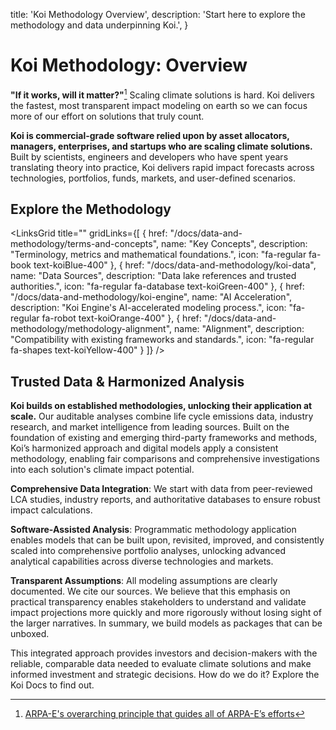 
  title: 'Koi Methodology Overview',
  description:
    'Start here to explore the methodology and data underpinning Koi.',
}

# Koi Methodology: Overview

<PageInformationalData lastModified={lastModified} />

**"If it works, will it matter?"**[^1] Scaling climate solutions is hard. Koi delivers the fastest,
most transparent impact modeling on earth so we can focus more of our effort on solutions that truly count.

**Koi is commercial-grade software relied upon  by asset allocators, managers,
enterprises, and startups who are scaling climate solutions.**
Built by scientists, engineers and developers who have spent years
translating theory into practice, Koi delivers rapid impact
forecasts across technologies, portfolios, funds, markets, and user-defined scenarios.


[^1]: [ARPA-E's overarching principle that guides all of ARPA-E’s efforts](https://arpa-e.energy.gov/sites/default/files/migrated/2022%20ARPA-E%20Strategic%20Vision%20Roadmap.pdf)


## Explore the Methodology

<LinksGrid
  title=""
  gridLinks={[
    {
      href: "/docs/data-and-methodology/terms-and-concepts",
      name: "Key Concepts",
      description: "Terminology, metrics and mathematical foundations.",
      icon: "fa-regular fa-book text-koiBlue-400"
    },
    {
      href: "/docs/data-and-methodology/koi-data",
      name: "Data Sources",
      description: "Data lake references and trusted authorities.",
      icon: "fa-regular fa-database text-koiGreen-400"
    },
    {
      href: "/docs/data-and-methodology/koi-engine",
      name: "AI Acceleration",
      description: "Koi Engine's AI-accelerated modeling process.",
      icon: "fa-regular fa-robot text-koiOrange-400"
    },
    {
      href: "/docs/data-and-methodology/methodology-alignment",
      name: "Alignment",
      description: "Compatibility with existing frameworks and standards.",
      icon: "fa-regular fa-shapes text-koiYellow-400"
    }
  ]}
/>

## Trusted Data & Harmonized Analysis

**Koi builds on established methodologies, unlocking their application at scale.**
Our auditable analyses combine life cycle emissions data, industry research, and market intelligence from leading sources. Built on the foundation of existing and emerging third-party frameworks and methods, Koi’s harmonized approach and digital models apply a consistent methodology, enabling fair comparisons and comprehensive investigations into each solution's climate impact potential.

**Comprehensive Data Integration**: We start with data from peer-reviewed LCA studies, industry reports, and authoritative databases to ensure robust impact calculations.

**Software-Assisted Analysis**: Programmatic methodology application enables models that can be built upon, revisited, improved, and consistently scaled into comprehensive portfolio analyses, unlocking advanced analytical capabilities across diverse technologies and markets.

**Transparent Assumptions**: All modeling assumptions are clearly documented. We cite our sources. We believe that this emphasis on practical transparency enables stakeholders to understand and validate impact projections more quickly and more rigorously without losing sight of the larger narratives. In summary, we build models as packages that can be unboxed.

This integrated approach provides investors and decision-makers with the reliable, comparable data needed to evaluate climate solutions and make informed investment and strategic decisions. How do we do it? Explore the Koi Docs to find out.
